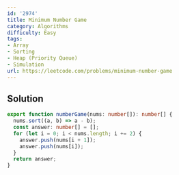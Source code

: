 ```yaml
---
id: '2974'
title: Minimum Number Game
category: Algorithms
difficulty: Easy
tags:
- Array
- Sorting
- Heap (Priority Queue)
- Simulation
url: https://leetcode.com/problems/minimum-number-game
---
```


## Solution

```typescript filename="solution.ts" copy
export function numberGame(nums: number[]): number[] {
  nums.sort((a, b) => a - b);
  const answer: number[] = [];
  for (let i = 0; i < nums.length; i += 2) {
    answer.push(nums[i + 1]);
    answer.push(nums[i]);
  }
  return answer;
}
```

